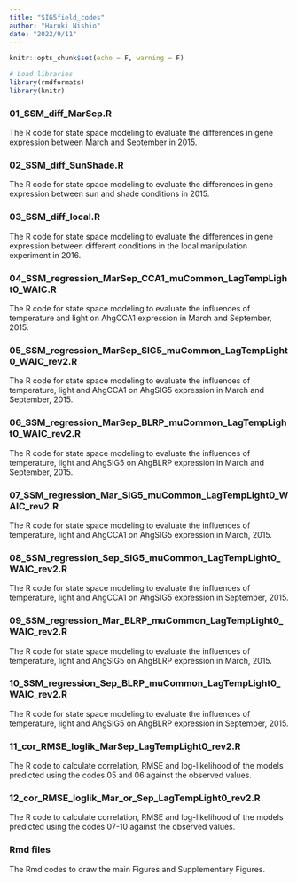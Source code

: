 ```yaml
---
title: "SIG5field_codes"
author: "Haruki Nishio"
date: "2022/9/11"
---
```


```r
knitr::opts_chunk$set(echo = F, warning = F)

# Load libraries
library(rmdformats)
library(knitr)
```

### 01_SSM_diff_MarSep.R
The R code for state space modeling to evaluate the differences in gene expression between March and September in 2015.

### 02_SSM_diff_SunShade.R
The R code for state space modeling to evaluate the differences in gene expression between sun and shade conditions in 2015.

### 03_SSM_diff_local.R
The R code for state space modeling to evaluate the differences in gene expression between different conditions in the local manipulation experiment in 2016.

### 04_SSM_regression_MarSep_CCA1_muCommon_LagTempLight0_WAIC.R
The R code for state space modeling to evaluate the influences of temperature and light on AhgCCA1 expression in March and September, 2015.

### 05_SSM_regression_MarSep_SIG5_muCommon_LagTempLight0_WAIC_rev2.R
The R code for state space modeling to evaluate the influences of temperature, light and AhgCCA1 on AhgSIG5 expression in March and September, 2015.

### 06_SSM_regression_MarSep_BLRP_muCommon_LagTempLight0_WAIC_rev2.R
The R code for state space modeling to evaluate the influences of temperature, light and AhgSIG5 on AhgBLRP expression in March and September, 2015.

### 07_SSM_regression_Mar_SIG5_muCommon_LagTempLight0_WAIC_rev2.R
The R code for state space modeling to evaluate the influences of temperature, light and AhgCCA1 on AhgSIG5 expression in March, 2015.

### 08_SSM_regression_Sep_SIG5_muCommon_LagTempLight0_WAIC_rev2.R
The R code for state space modeling to evaluate the influences of temperature, light and AhgCCA1 on AhgSIG5 expression in September, 2015.

### 09_SSM_regression_Mar_BLRP_muCommon_LagTempLight0_WAIC_rev2.R
The R code for state space modeling to evaluate the influences of temperature, light and AhgSIG5 on AhgBLRP expression in March, 2015.

### 10_SSM_regression_Sep_BLRP_muCommon_LagTempLight0_WAIC_rev2.R
The R code for state space modeling to evaluate the influences of temperature, light and AhgSIG5 on AhgBLRP expression in September, 2015.

### 11_cor_RMSE_loglik_MarSep_LagTempLight0_rev2.R
The R code to calculate correlation, RMSE and log-likelihood of the models predicted using the codes 05 and 06 against the observed values.

### 12_cor_RMSE_loglik_Mar_or_Sep_LagTempLight0_rev2.R
The R code to calculate correlation, RMSE and log-likelihood of the models predicted using the codes 07-10 against the observed values.

### Rmd files
The Rmd codes to draw the main Figures and Supplementary Figures.
